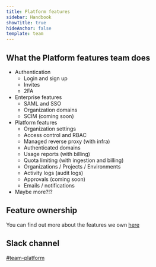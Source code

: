 ```yaml
---
title: Platform features
sidebar: Handbook
showTitle: true
hideAnchor: false
template: team
---
```



## What the Platform features team does

- Authentication
    - Login and sign up
    - Invites
    - 2FA
- Enterprise features
    - SAML and SSO
    - Organization domains
    - SCIM (coming soon)
- Platform features
    - Organization settings
    - Access control and RBAC
    - Managed reverse proxy (with infra)
    - Authenticated domains
    - Usage reports (with billing)
    - Quota limiting (with ingestion and billing)
    - Organizations / Projects / Environments
    - Activity logs (audit logs)
    - Approvals (coming soon)
    - Emails / notifications
- Maybe more?!?

## Feature ownership

You can find out more about the features we own [here](/handbook/engineering/feature-ownership)


## Slack channel

[#team-platform](https://posthog.slack.com/messages/team-platform-features)

